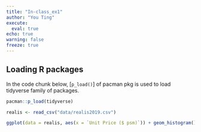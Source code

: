 ```yaml
---
title: "In-class_ex1"
author: "You Ting"
execute: 
  eval: true
echo: true
warning: false
freeze: true
---
```


## Loading R packages

In the code chunk below, [`p_load()`] of pacman pkg is used to load tidyverse family of packages.

```r
pacman::p_load(tidyverse)
```

```r
realis <- read_csv("data/realis2019.csv")
```
```r
ggplot(data = realis, aes(x = `Unit Price ($ psm)`)) + geom_histogram()

```
